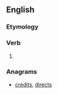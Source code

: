 ==English==

===Etymology===
{{suffix|cried|est|lang=en}}

===Verb===
{{head|en|verb form|cat2=verb simple past forms|cat3=second-person singular forms}}

# {{label|en|archaic}} {{second-person singular past of|cry|lang=en}}

===Anagrams===
* [[credits#English|credits]], [[directs#English|directs]]